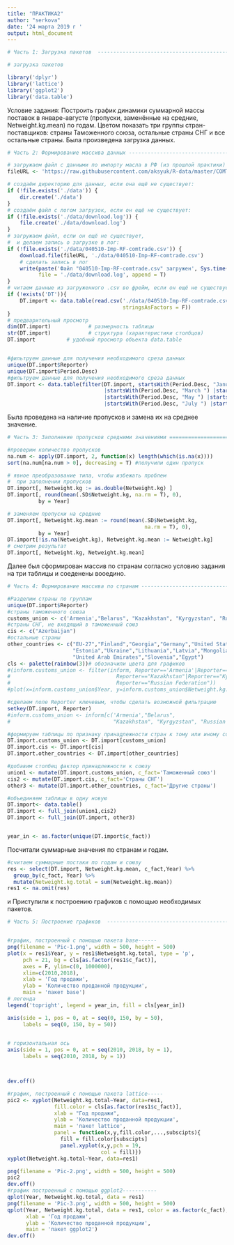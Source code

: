 ---
title: "ПРАКТИКА2"
author: "serkova"
date: '24 марта 2019 г '
output: html_document
---

```{r}
# Часть 1: Загрузка пакетов  -----------------------------------------------

# загрузка пакетов

library('dplyr')
library('lattice')
library('ggplot2')
library('data.table')
```
Условие задания: Построить график динамики суммарной массы поставок в январе-августе (пропуски,
заменённые на средние, Netweight.kg.mean) по годам. Цветом показать три группы
стран-поставщиков: страны Таможенного союза, остальные страны СНГ и все
остальные страны.
Была произведена загрузка данных.

```{r}
# Часть 2: Формирование массива данных -----------------------------------------------

# загружаем файл с данными по импорту масла в РФ (из прошлой практики)
fileURL <- 'https://raw.githubusercontent.com/aksyuk/R-data/master/COMTRADE/040510-Imp-RF-comtrade.csv'

# создаём директорию для данных, если она ещё не существует:
if (!file.exists('./data')) {
    dir.create('./data')
}
# создаём файл с логом загрузок, если он ещё не существует:
if (!file.exists('./data/download.log')) {
    file.create('./data/download.log')
}
# загружаем файл, если он ещё не существует,
#  и делаем запись о загрузке в лог:
if (!file.exists('./data/040510-Imp-RF-comtrade.csv')) {
    download.file(fileURL, './data/040510-Imp-RF-comtrade.csv')
    # сделать запись в лог
    write(paste('Файл "040510-Imp-RF-comtrade.csv" загружен', Sys.time()), 
          file = './data/download.log', append = T)
}
# читаем данные из загруженного .csv во фрейм, если он ещё не существует
if (!exists('DT')){
    DT.import <- data.table(read.csv('./data/040510-Imp-RF-comtrade.csv', 
                                     stringsAsFactors = F))
}
# предварительный просмотр
dim(DT.import)            # размерность таблицы
str(DT.import)            # структура (характеристики столбцов)
DT.import          # удобный просмотр объекта data.table


#фильтруем данные для получения необходимого среза данных
unique(DT.import$Reporter)
unique(DT.import$Period.Desc)
#фильтруем данные для получения необходимого среза данных
DT.import <- data.table(filter(DT.import, startsWith(Period.Desc, "January ") | startsWith(Period.Desc, "February ")
                               |startsWith(Period.Desc, "March ") |startsWith(Period.Desc, "April ")
                               |startsWith(Period.Desc, "May ") |startsWith(Period.Desc, "June ")
                               |startsWith(Period.Desc, "July ") |startsWith(Period.Desc, "August ")))

```
Была проведена на наличие пропусков и замена их на среднее значение.
```{r}

# Часть 3: Заполнение пропусков средними значениями =====================================

#проверим количество пропусков
na.num <- apply(DT.import, 2, function(x) length(which(is.na(x)))) 
sort(na.num[na.num > 0], decreasing = T) #получили один пропуск

# явное преобразование типа, чтобы избежать проблем 
#  при заполнении пропусков
DT.import[, Netweight.kg := as.double(Netweight.kg) ]
DT.import[, round(mean(.SD$Netweight.kg, na.rm = T), 0),
          by = Year]

# заменяем пропуски на средние
DT.import[, Netweight.kg.mean := round(mean(.SD$Netweight.kg,
                                            na.rm = T), 0),
          by = Year]
DT.import[!is.na(Netweight.kg), Netweight.kg.mean := Netweight.kg]
# смотрим результат
DT.import[, Netweight.kg, Netweight.kg.mean]

```
Далее  был сформирован массив по странам согласно условию задания на три таблицы и соеденены вооедино.

```{r }
# Часть 4: Формирование массива по странам -----------------------------------------------

#Разделим страны по группам
unique(DT.import$Reporter)
#страны таможенного союза
customs_union <- c('Armenia',"Belarus", "Kazakhstan", "Kyrgyzstan", "Russian Federation")
#страны СНГ, не входящий в таможенный союз
cis <- c("Azerbaijan")
#остальные страны
other_countries <- c("EU-27","Finland","Georgia","Germany","United States of America",
                     "Estonia","Ukraine","Lithuania","Latvia","Mongolia","New Zealand",
                     "United Arab Emirates","Slovenia","Egypt")
cls <- palette(rainbow(3))# обозначили цвета для графиков
#(inform.customs_union <- filter(inform, Reporter=='Armenia'|Reporter=="Belarus"|
#                                  Reporter=="Kazakhstan"|Reporter=="Kyrgyzstan"|
#                                  Reporter=="Russian Federation"))
#plot(x=inform.customs_union$Year, y=inform.customs_union$Netweight.kg.median)

#сделаем поле Reporter ключевым, чтобы сделать возможной фильтрацию
setkey(DT.import, Reporter)
#inform.customs_union <- inform[c('Armenia',"Belarus", 
#                                 "Kazakhstan", "Kyrgyzstan", "Russian Federation")]

#формируем таблицы по признаку принадлежности стран к тому или иному союзу
DT.import.customs_union <- DT.import[customs_union]
DT.import.cis <- DT.import[cis]
DT.import.other_countries <- DT.import[other_countries]

#добавим столбец фактор принадлежности к союзу
union1 <- mutate(DT.import.customs_union, c_fact='Таможенный союз')
cis2 <- mutate(DT.import.cis, c_fact='Страны СНГ')
other3 <- mutate(DT.import.other_countries, c_fact='Другие страны')

#объединяем таблицы в одну новую
DT.import<- data.table()
DT.import <- full_join(union1,cis2)
DT.import <- full_join(DT.import, other3)


year_in <- as.factor(unique(DT.import$c_fact))


```
Посчитали суммарные значения по странам и годам.

```{r}
#считаем суммарные постаки по годам и союзу
res <- select(DT.import, Netweight.kg.mean, c_fact,Year) %>%
  group_by(c_fact, Year) %>%
  mutate(Netweight.kg.total = sum(Netweight.kg.mean))
res1 <- na.omit(res)
```

и Приступили к построению графиков с помощью необходимых пакетов.
```{r}
# Часть 5: Построение графиков  -----------------------------------------------


#график, построенный с помощью пакета base------ 
png(filename = 'Pic-1.png', width = 500, height = 500)
plot(x = res1$Year, y = res1$Netweight.kg.total, type = 'p',
     pch = 21, bg = cls[as.factor(res1$c_fact)],
     axes = F, ylim=c(0, 1000000),
     xlim=c(2010,2018),
     xlab = 'Год продажи',
     ylab = 'Количество проданной продукции',
     main = 'пакет base')
# легенда
legend('topright', legend = year_in, fill = cls[year_in])

axis(side = 1, pos = 0, at = seq(0, 150, by = 50),
     labels = seq(0, 150, by = 50))

     
# горизонтальная ось
axis(side = 1, pos = 0, at = seq(2010, 2018, by = 1),
     labels = seq(2010, 2018, by = 1))



dev.off()

#график, построенный с помощью пакета lattice-----
pic2 <- xyplot(Netweight.kg.total~Year, data=res1,
               fill.color = cls[as.factor(res1$c_fact)],
               xlab = "Год продажи",
               ylab = 'Количество проданной продукции',
               main = 'пакет lattice',
               panel = function(x,y,fill.color,...,subscipts){
                 fill = fill.color[subscipts]
                 panel.xyplot(x,y,pch = 19,
                              col = fill)})
xyplot(Netweight.kg.total~Year, data=res1)

png(filename = 'Pic-2.png', width = 500, height = 500)
pic2
dev.off()
#график построенный с помощью ggplot2-----------
qplot(Year, Netweight.kg.total, data = res1)
png(filename = 'Pic-3.png', width = 500, height = 500)
qplot(Year, Netweight.kg.total, data = res1, color = as.factor(c_fact),
      xlab = 'Год продажи',
      ylab = 'Количество проданной продукции',
      main = 'пакет ggplot2')
dev.off()
```
